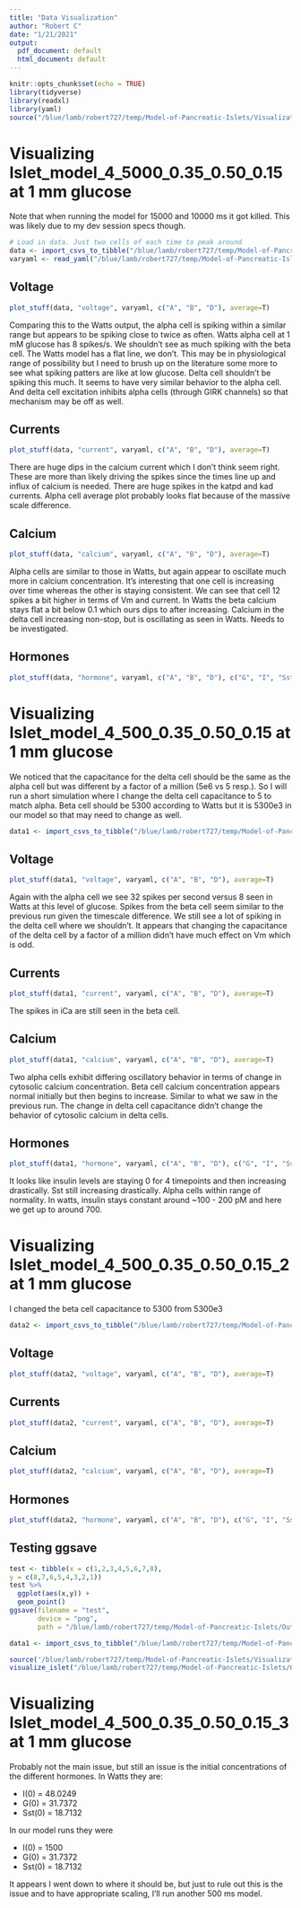 ---
title: "Data Visualization"
author: "Robert C"
date: "1/21/2021"
output:
  pdf_document: default
  html_document: default
---

```{r setup, include=FALSE}
knitr::opts_chunk$set(echo = TRUE)
library(tidyverse)
library(readxl)
library(yaml)
source("/blue/lamb/robert727/temp/Model-of-Pancreatic-Islets/Visualization/plot_stuff.R")
```

# Visualizing Islet_model_4_5000_0.35_0.50_0.15 at 1 mm glucose

Note that when running the model for 15000  and 10000 ms it got killed. This was likely due to my dev session specs though.

```{r messageF, warning=F}
# Load in data. Just two cells of each time to peak around
data <- import_csvs_to_tibble("/blue/lamb/robert727/temp/Model-of-Pancreatic-Islets/Outputs/Islet_model_4_5000_0.35_0.50_0.15/temp")
varyaml <- read_yaml("/blue/lamb/robert727/temp/Model-of-Pancreatic-Islets/Visualization/variables.yaml")
```

## Voltage

```{r echo=FALSE}
plot_stuff(data, "voltage", varyaml, c("A", "B", "D"), average=T)
```

Comparing this to the Watts output, the alpha cell is spiking within a similar range but appears to be spiking close to twice as often. Watts alpha cell at 1 mM glucose has 8 spikes/s. We shouldn't see as much spiking with the beta cell. The Watts model has a flat line, we don't. This may be in physiological range of possibility but I need to brush up on the literature some more to see what spiking patters are like at low glucose. Delta cell shouldn't be spiking this much. It seems to have very similar behavior to the alpha cell. And delta cell excitation inhibits alpha cells (through GIRK channels) so that mechanism may be off as well.

## Currents

```{r echo=FALSE}
plot_stuff(data, "current", varyaml, c("A", "B", "D"), average=T)
```

There are huge dips in the calcium current which I don't think seem right. These are more than likely driving the spikes since the times line up and influx of calcium is needed. There are huge spikes in the katpd and kad currents. Alpha cell average plot probably looks flat because of the massive scale difference.

## Calcium

```{r echo=FALSE}
plot_stuff(data, "calcium", varyaml, c("A", "B", "D"), average=T)
```

Alpha cells are similar to those in Watts, but again appear to oscillate much more in calcium concentration. It's interesting that one cell is increasing over time whereas the other is staying consistent. We can see that cell 12 spikes a bit higher in terms of Vm and current. In Watts the beta calcium stays flat a bit below 0.1 which ours dips to after increasing. Calcium in the delta cell increasing non-stop, but is oscillating as seen in Watts. Needs to be investigated.

## Hormones

```{r echo=FALSE}
plot_stuff(data, "hormone", varyaml, c("A", "B", "D"), c("G", "I", "Sst"), average=T)
```

# Visualizing Islet_model_4_500_0.35_0.50_0.15 at 1 mm glucose

We noticed that the capacitance for the delta cell should be the same as the alpha cell but was different by a factor of a million (5e6 vs 5 resp.). So I will run a short simulation where I change the delta cell capacitance to 5 to match alpha. Beta cell should be 5300 according to Watts but it is 5300e3 in our model so that may need to change as well.

```{r}
data1 <- import_csvs_to_tibble("/blue/lamb/robert727/temp/Model-of-Pancreatic-Islets/Outputs/Islet_model_4_500_0.35_0.50_0.15/temp")
```

## Voltage

```{r echo=FALSE}
plot_stuff(data1, "voltage", varyaml, c("A", "B", "D"), average=T)
```

Again with the alpha cell we see 32 spikes per second versus 8 seen in  Watts at this level of glucose. Spikes from the beta cell seem similar to the previous run given the timescale difference. We still see a lot of spiking in the delta cell where we shouldn't. It appears that changing the capacitance of the delta cell by a factor of a million didn't have much effect on Vm which is odd.

## Currents

```{r echo=FALSE}
plot_stuff(data1, "current", varyaml, c("A", "B", "D"), average=T)
```

The spikes in iCa are still seen in the beta cell.

## Calcium

```{r echo=FALSE}
plot_stuff(data1, "calcium", varyaml, c("A", "B", "D"), average=T)
```

Two alpha cells exhibit differing oscillatory behavior in terms of change in cytosolic calcium concentration. Beta cell calcium concentration appears normal initially but then begins to increase. Similar to what we saw in the previous run. The change in delta cell capacitance didn't change the behavior of cytosolic calcium in delta cells.

## Hormones

```{r echo=FALSE}
plot_stuff(data1, "hormone", varyaml, c("A", "B", "D"), c("G", "I", "Sst"), average=T)
```

It looks like insulin levels are staying 0 for 4 timepoints and then increasing drastically. Sst still increasing drastically. Alpha cells within range of normality. In watts, insulin stays constant around ~100 - 200 pM and here we get up to around 700. 

# Visualizing Islet_model_4_500_0.35_0.50_0.15_2 at 1 mm glucose

I changed the beta cell capacitance to 5300 from 5300e3

```{r}
data2 <- import_csvs_to_tibble("/blue/lamb/robert727/temp/Model-of-Pancreatic-Islets/Outputs/Islet_model_4_500_0.35_0.50_0.15_2/temp")
```

## Voltage

```{r echo=FALSE}
plot_stuff(data2, "voltage", varyaml, c("A", "B", "D"), average=T)
```



## Currents

```{r echo=FALSE}
plot_stuff(data2, "current", varyaml, c("A", "B", "D"), average=T)
```



## Calcium

```{r echo=FALSE}
plot_stuff(data2, "calcium", varyaml, c("A", "B", "D"), average=T)
```



## Hormones

```{r echo=FALSE}
plot_stuff(data2, "hormone", varyaml, c("A", "B", "D"), c("G", "I", "Sst"), average=T)
```



## Testing ggsave

```{r}
test <- tibble(x = c(1,2,3,4,5,6,7,8),
y = c(8,7,6,5,4,3,2,1))
test %>% 
  ggplot(aes(x,y)) +
  geom_point()
ggsave(filename = "test",
       device = "png",
       path = "/blue/lamb/robert727/temp/Model-of-Pancreatic-Islets/Outputs/Islet_model_4_5000_0.35_0.50_0.15/Plots")
```

```{r}
data1 <- import_csvs_to_tibble("/blue/lamb/robert727/temp/Model-of-Pancreatic-Islets/Outputs/Islet_model_4_500_0.35_0.50_0.15/temp")
```

```{r}
source('/blue/lamb/robert727/temp/Model-of-Pancreatic-Islets/Visualization/visualize_islet.R')
visualize_islet("/blue/lamb/robert727/temp/Model-of-Pancreatic-Islets/Outputs/Islet_model_4_500_0.35_0.50_0.15")
```

# Visualizing Islet_model_4_500_0.35_0.50_0.15_3 at 1 mm glucose

Probably not the main issue, but still an issue is the initial concentrations of the different hormones. In Watts they are:

* I(0) = 48.0249
* G(0) = 31.7372
* Sst(0) = 18.7132

In our model runs they were

* I(0) = 1500
* G(0) = 31.7372
* Sst(0) = 18.7132

It appears I went down to where it should be, but just to rule out this is the issue and to have appropriate scaling, I'll run another 500 ms model.

